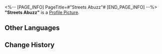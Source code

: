 <%-- [PAGE_INFO]
PageTitle=#"Streets Abuzz"#
[END_PAGE_INFO] --%>
{{Item Infobox
|id          = 210114
|image       = Item Streets Abuzz.png
|type        = Disk
|invCategory = Valuables
|rarity      = 3
|effect      = A record that can be played on the Express' phonograph. It might be a chance acquisition or a gift from someone else. All sorts of memories surge up when the music plays &mdash; the smiles, encounters, touches, and the excitement of battle. Maybe that is why people still collect records even as society rapidly advances.<br />The current record contains the track, "Streets Abuzz."
|description = <br />''Only by igniting the dancing bonfire can these people not be forgotten by this frigid planet.''
}}
'''"Streets Abuzz"''' is a [[Profile Picture]].

==Other Languages==
{{Other Languages
|en   = "Streets Abuzz"
|zhs  = 《喧哗》
|zht  = 〈喧嘩〉
|ja   = 『喧噪』
|ko   = ≪시끌벅적≫
|es   = Calles bulliciosas
|fr   = « Streets Abuzz »
|ru   = Streets Abuzz
|th   = "Streets Abuzz"
|vi   = "Huyên Náo"
|de   = „Getöse“
|id   = "Streets Abuzz"
|pt   = "Streets Abuzz"
}}

==Change History==
{{Change History|1.0}}